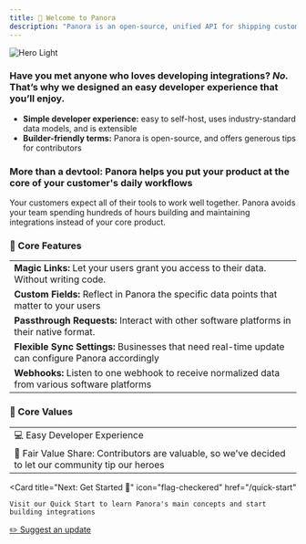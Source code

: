 ```yaml
---
title: 🌼 Welcome to Panora
description: "Panora is an open-source, unified API for shipping customer-facing integrations"
---
```


<img
  className="block dark:hidden"
  src="/images/panora.png"
  alt="Hero Light"
/>

### Have you met anyone who loves developing integrations? *No.* That’s why we designed an easy developer experience that you’ll enjoy.

- **Simple developer experience:** easy to self-host, uses industry-standard data models, and is extensible
- **Builder-friendly terms:** Panora is open-source, and offers generous tips for contributors

### More than a devtool: Panora helps you put your product at the core of your customer's daily workflows

Your customers expect all of their tools to work well together. Panora avoids your team spending hundreds of hours building and maintaining integrations instead of your core product.


### 🔮 Core Features  

|                    |
|---------------------------|
| **Magic Links:** Let your users grant you access to their data. Without writing code.              |
| **Custom Fields:** Reflect in Panora the specific data points that matter to your users            |
| **Passthrough Requests:** Interact with other software platforms in their native format.      | 
| **Flexible Sync Settings:** Businesses that need real-time update can configure Panora accordingly    |
| **Webhooks:** Listen to one webhook to receive normalized data from various software platforms                  |


### 🤝 Core Values

|                                           |
|-------------------------------------------|
| 💻 Easy Developer Experience               |
| 🫡 Fair Value Share: Contributors are valuable, so we've decided to let our community tip our heroes |


  <Card
    title="Next: Get Started 🚀"
    icon="flag-checkered"
    href="/quick-start"
  >
    Visit our Quick Start to learn Panora's main concepts and start building integrations
  </Card>


[✏️ Suggest an update](https://tally.so/r/mRD1QQ?feedback_source=welcome)


